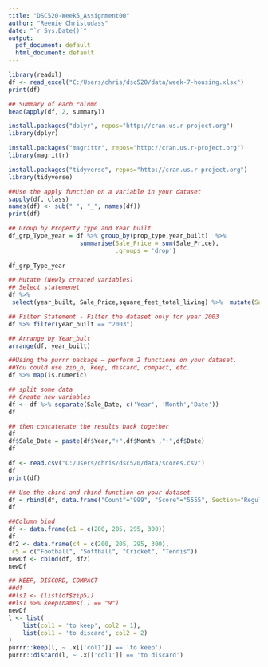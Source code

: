 ```yaml
---
title: "DSC520-Week5_Assignment00"
author: "Reenie Christudass"
date: "`r Sys.Date()`"
output:
  pdf_document: default
  html_document: default
---
```



```r
library(readxl)
df <- read_excel("C:/Users/chris/dsc520/data/week-7-housing.xlsx")
print(df)
```

```r
## Summary of each column
head(apply(df, 2, summary))
```



```r
install.packages("dplyr", repos="http://cran.us.r-project.org")
library(dplyr)
```

```r
install.packages("magrittr", repos="http://cran.us.r-project.org")
library(magrittr)
```

```r
install.packages("tidyverse", repos="http://cran.us.r-project.org")
library(tidyverse)
```


```r
##Use the apply function on a variable in your dataset
sapply(df, class)
names(df) <- sub(" ", "_", names(df))
print(df)
```

```r
## Group by Property type and Year built
df_grp_Type_year = df %>% group_by(prop_type,year_built)  %>%
                    summarise(Sale_Price = sum(Sale_Price),
                              .groups = 'drop')
 
df_grp_Type_year
```
```r
## Mutate (Newly created variables)
## Select statemenet
df %>%
 select(year_built, Sale_Price,square_feet_total_living) %>%  mutate(Sale_Price_by_sq_feet = Sale_Price / square_feet_total_living )
```

```r
## Filter Statement - Filter the dataset only for year 2003
df %>% filter(year_built == "2003")
```

```r
## Arrange by Year_bult
arrange(df, year_built) 
```

```r
##Using the purrr package – perform 2 functions on your dataset.  
##You could use zip_n, keep, discard, compact, etc.
df %>% map(is.numeric)

```





```r
## split some data
## Create new variables
df <- df %>% separate(Sale_Date, c('Year', 'Month','Date'))
df
```


```r
## then concatenate the results back together
df
df$Sale_Date = paste(df$Year,"+",df$Month ,"+",df$Date)
df
```


```r
df <- read.csv("C:/Users/chris/dsc520/data/scores.csv")
df
print(df)

```


```r
## Use the cbind and rbind function on your dataset
df = rbind(df, data.frame("Count"="999", "Score"="5555", Section="Regular"))
df
```
```r
##Column bind
df <- data.frame(c1 = c(200, 205, 295, 300))
df
df2 <- data.frame(c4 = c(200, 205, 295, 300),
 c5 = c("Football", "Softball", "Cricket", "Tennis"))
newDf <- cbind(df, df2)
newDf

```
```r
## KEEP, DISCORD, COMPACT
##df
##ls1 <- (list(df$zip5))
##ls1 %>% keep(names(.) == "9")
newDf
l <- list(
    list(col1 = 'to keep', col2 = 1),
    list(col1 = 'to discard', col2 = 2)
)
purrr::keep(l, ~ .x[['col1']] == 'to keep')
purrr::discard(l, ~ .x[['col1']] == 'to discard')
```